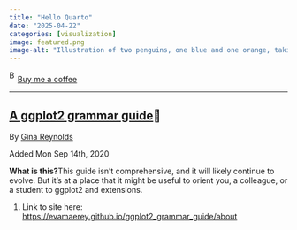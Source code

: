 ```yaml
---
title: "Hello Quarto"
date: "2025-04-22"
categories: [visualization]
image: featured.png
image-alt: "Illustration of two penguins, one blue and one orange, taking a selfie with a selfie stick. The moon in the background looks like the Quarto logo."
---
```



<link href="https://fonts.googleapis.com/css?family=Cookie" rel="stylesheet"><a class="bmc-button" target="_blank" href="https://www.buymeacoffee.com/JoscelinRocha">![Buy me a coffee](https://cdn.buymeacoffee.com/buttons/bmc-new-btn-logo.svg){alt="Buy me a coffee" width="15" height="21"}Buy me a coffee</a>

------------------------------------------------------------------------


## [A ggplot2 grammar guide](https://evamaerey.github.io/ggplot2_grammar_guide/about)💯

By [Gina Reynolds](https://evamaerey.github.io/ggplot2_grammar_guide/about)

Added Mon Sep 14th, 2020

**What is this?**This guide isn't comprehensive, and it will likely continue to evolve.
But it's at a place that it might be useful to orient you, a colleague, or a student to ggplot2 and extensions.

1.  Link to site here: <https://evamaerey.github.io/ggplot2_grammar_guide/about>